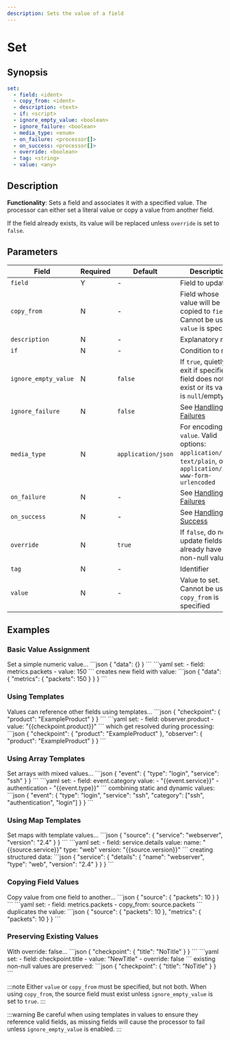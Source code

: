 ```yaml
---
description: Sets the value of a field
---
```


# Set

## Synopsis

```yaml {2}
set:
  - field: <ident>
  - copy_from: <ident>
  - description: <text>
  - if: <script>
  - ignore_empty_value: <boolean>
  - ignore_failure: <boolean>
  - media_type: <enum>
  - on_failure: <processor[]>
  - on_success: <processor[]>
  - override: <boolean>
  - tag: <string>
  - value: <any>
```

## Description

**Functionality**: Sets a field and associates it with a specified value. The processor can either set a literal value or copy a value from another field.

If the field already exists, its value will be replaced unless `override` is set to `false`.

## Parameters

|Field|Required|Default|Description|
|---|---|---|---|
|`field`|Y|-|Field to update|
|`copy_from`|N|-|Field whose value will be copied to `field`. Cannot be used if `value` is specified|
|`description`|N|-|Explanatory note|
|`if`|N|-|Condition to run|
|`ignore_empty_value`|N|`false`|If `true`, quietly exit if specified field does not exist or its value is `null`/empty|
|`ignore_failure`|N|`false`|See [Handling Failures](../handling-failures.mdx)|
|`media_type`|N|`application/json`|For encoding `value`. Valid options: `application/json`, `text/plain`, or `application/x-www-form-urlencoded`|
|`on_failure`|N|-|See [Handling Failures](../handling-failures.mdx)|
|`on_success`|N|-|See [Handling Success](../handling-success.mdx)|
|`override`|N|`true`|If `false`, do not update fields that already have a non-null value|
|`tag`|N|-|Identifier|
|`value`|N|-|Value to set. Cannot be used if `copy_from` is specified|

## Examples

### Basic Value Assignment

<ExampleGrid>
  <CommentCol>
    Set a simple numeric value...
  </CommentCol>
  <CodeCol>
    ```json
    {
      "data": {}
    }
    ```
    ```yaml
    set:
      - field: metrics.packets
      - value: 150
    ```
  </CodeCol>
  <CommentCol>
    creates new field with value:
  </CommentCol>
  <CodeCol>
    ```json
    {
      "data": {
        "metrics": {
          "packets": 150
        }
      }
    }
    ```
  </CodeCol>
</ExampleGrid>

### Using Templates

<ExampleGrid>
  <CommentCol>
    Values can reference other fields using templates...
  </CommentCol>
  <CodeCol>
    ```json
    {
      "checkpoint": {
        "product": "ExampleProduct"
      }
    }
    ```
    ```yaml
    set:
      - field: observer.product
      - value: "{{checkpoint.product}}"
    ```
  </CodeCol>
  <CommentCol>
    which get resolved during processing:
  </CommentCol>
  <CodeCol>
    ```json
    {
      "checkpoint": {
        "product": "ExampleProduct"
      },
      "observer": {
        "product": "ExampleProduct"
      }
    }
    ```
  </CodeCol>
</ExampleGrid>


### Using Array Templates

<ExampleGrid>
  <CommentCol>
    Set arrays with mixed values...
  </CommentCol>
  <CodeCol>
    ```json
    {
      "event": {
        "type": "login",
        "service": "ssh"
      }
    }
    ```
    ```yaml
    set:
      - field: event.category
        value: 
          - "{{event.service}}"
          - authentication
          - "{{event.type}}"
    ```
  </CodeCol>
  <CommentCol>
    combining static and dynamic values:
  </CommentCol>
  <CodeCol>
    ```json
    {
      "event": {
        "type": "login",
        "service": "ssh",
        "category": ["ssh", "authentication", "login"]
      }
    }
    ```
  </CodeCol>
</ExampleGrid>

### Using Map Templates

<ExampleGrid>
  <CommentCol>
    Set maps with template values...
  </CommentCol>
  <CodeCol>
    ```json
    {
      "source": {
        "service": "webserver",
        "version": "2.4"
      }
    }
    ```
    ```yaml
    set:
      - field: service.details
        value:
          name: "{{source.service}}"
          type: "web"
          version: "{{source.version}}"
    ```
  </CodeCol>
  <CommentCol>
    creating structured data:
  </CommentCol>
  <CodeCol>
    ```json
    {
      "service": {
        "details": {
          "name": "webserver",
          "type": "web",
          "version": "2.4"
        }
      }
    }
    ```
  </CodeCol>
</ExampleGrid>

### Copying Field Values

<ExampleGrid>
  <CommentCol>
    Copy value from one field to another...
  </CommentCol>
  <CodeCol>
    ```json
    {
      "source": {
        "packets": 10
      }
    }
    ```
    ```yaml
    set:
      - field: metrics.packets
      - copy_from: source.packets
    ```
  </CodeCol>
  <CommentCol>
    duplicates the value:
  </CommentCol>
  <CodeCol>
    ```json
    {
      "source": {
        "packets": 10
      },
      "metrics": {
        "packets": 10
      }
    }
    ```
  </CodeCol>
</ExampleGrid>

### Preserving Existing Values

<ExampleGrid>
  <CommentCol>
    With override: false...
  </CommentCol>
  <CodeCol>
    ```json
    {
      "checkpoint": {
        "title": "NoTitle"
      }
    }
    ```
    ```yaml
    set:
      - field: checkpoint.title
      - value: "NewTitle"
      - override: false
    ```
  </CodeCol>
  <CommentCol>
    existing non-null values are preserved:
  </CommentCol>
  <CodeCol>
    ```json
    {
      "checkpoint": {
        "title": "NoTitle"
      }
    }
    ```
  </CodeCol>
</ExampleGrid>

:::note
Either `value` or `copy_from` must be specified, but not both. When using `copy_from`, the source field must exist unless `ignore_empty_value` is set to `true`.
:::

:::warning
Be careful when using templates in values to ensure they reference valid fields, as missing fields will cause the processor to fail unless `ignore_empty_value` is enabled.
:::
